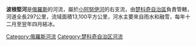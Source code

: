 {{Unreferenced|time=2017-07-10T18:35:05+00:00}}
'''波根堅河'''是[[俄羅斯|俄羅斯]]的河流，屬於[[小阿努伊河|小阿努伊河]]的右支流，由[[楚科奇自治區|楚科奇自治區]]負責管轄，河道全長297公里，流域面積13,100平方公里，河水主要來自雨水和融雪，每年十二月至翌年四月結冰。

{{楚科奇自治區河流及湖泊}}

[[Category:俄羅斯河流|Category:俄羅斯河流]]
[[Category:楚科奇自治区河流|Category:楚科奇自治区河流]]

{{Russia-geo-stub}}